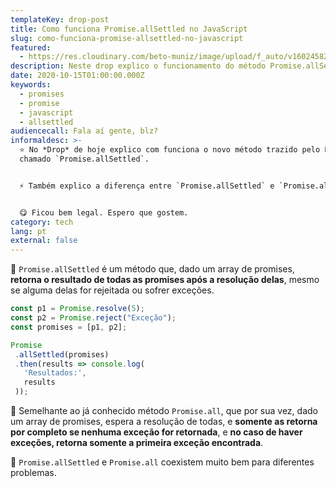 ```yaml
---
templateKey: drop-post
title: Como funciona Promise.allSettled no JavaScript
slug: como-funciona-promise-allsettled-no-javascript
featured:
  - https://res.cloudinary.com/beto-muniz/image/upload/f_auto/v1602458273/Titulo_Image_Site_1_fuz23k.jpg
description: Neste drop explico o funcionamento do método Promise.allSettled no JavaScript.
date: 2020-10-15T01:00:00.000Z
keywords:
  - promises
  - promise
  - javascript
  - allsettled
audiencecall: Fala aí gente, blz?
informaldesc: >-
  ⭐️ No *Drop* de hoje explico com funciona o novo método trazido pelo ES2020
  chamado `Promise.allSettled`.


  ⚡️ Também explico a diferença entre `Promise.allSettled` e `Promise.all`.


  😋 Ficou bem legal. Espero que gostem.
category: tech
lang: pt
external: false
---
```


<Drop>

🌟 `Promise.allSettled` é um método que, dado um array de promises, **retorna o resultado de todas as promises após a resolução delas**, mesmo se alguma delas for rejeitada ou sofrer exceções.

```javascript
const p1 = Promise.resolve(5);
const p2 = Promise.reject("Exceção");
const promises = [p1, p2];

Promise
 .allSettled(promises)
 .then(results => console.log(
   'Resultados:', 
   results
 ));
```

🤯 Semelhante ao  já conhecido método `Promise.all`, que por sua vez, dado um array de promises, espera a resolução de todas, e **somente as retorna por completo se nenhuma exceção for retornada**, e **no caso de haver exceções, retorna somente a primeira exceção encontrada**.

🤩 `Promise.allSettled` e `Promise.all` coexistem muito bem para diferentes problemas.

</Drop>